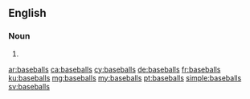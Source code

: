 {{also|Baseballs}}
==English==

===Noun===
{{head|en|plural}}

# {{plural of|baseball|lang=en}}

[[ar:baseballs]]
[[ca:baseballs]]
[[cy:baseballs]]
[[de:baseballs]]
[[fr:baseballs]]
[[ku:baseballs]]
[[mg:baseballs]]
[[my:baseballs]]
[[pt:baseballs]]
[[simple:baseballs]]
[[sv:baseballs]]